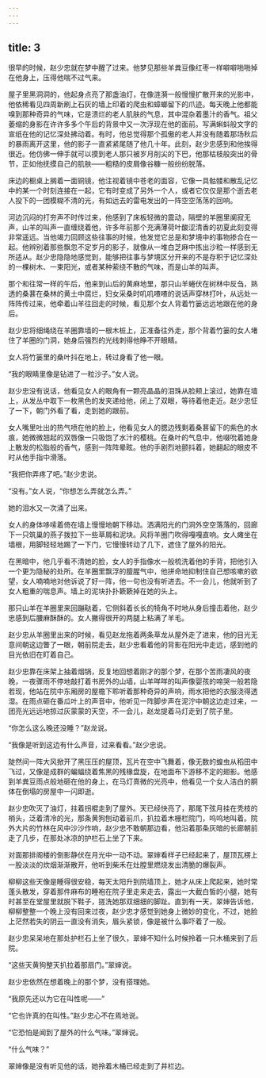 ```yaml
---
---
---
```

title: 3
---



很早的时候，赵少忠就在梦中醒了过来。他梦见那些羊粪豆像红枣一样噼噼啪啪掉在他身上，压得他喘不过气来。

屋子里黑洞洞的，他起身点亮了那盏油灯，在像涟漪一般慢慢扩散开来的光影中，他依稀看见四周新刷上石灰的墙上印着的爬虫和蟑螂留下的爪迹。每天晚上他都能嗅到那种奇异的气味，它是溃烂的老人肌肤的气息，其中混杂着墨汁的香气。祖父萎缩的身影在许许多多个午后的背景中又一次浮现在他的面前。写满蝌蚪般文字的宣纸在他的记忆深处拂动着。有时，他总觉得那个孤傲的老人并没有随着那场秋后的暴雨离开这里，他的影子一直紧紧尾随了他几十年。此刻，赵少忠感到和他挨得很近。他仿佛一伸手就可以摸到老人那只被岁月削尖的下巴，他那枯枝般突出的骨节，正如他抚摸自己的肌肤——粗糙的皮屑像谷糠一般纷纷脱落。

床边的橱桌上搁着一面铜镜，他注视着镜中苍老的面容，它像一具骷髅和散乱记忆中的某一个时刻连接在一起，它有时变成了另外一个人，或者它仅仅是那个逝去老人投下的一团模糊不清的光，有如远去的雷电发出的一阵空空荡荡的回响。

河边沉闷的打夯声不时传过来，他感到了床板轻微的震动，隔壁的羊圈里阒寂无声，山羊的叫声一直缠绕着他，许多年前那个充满薄荷叶酸涩清香的初夏此刻变得非常遥远。当他竭力回顾这些往事的时候，他发觉它总是和梦境中的事物掺合在一起。他辨别着那些飘忽不定岁月的影子，就像从一堆白芝麻中拣出沙粒一样感到无所适从。赵少忠隐隐地感觉到，能够把往事与梦境区分开来的不是存积于记忆深处的一棵树木、一束阳光，或者某种萦绕不散的气味，而是山羊的叫声。

那个和往常一样的午后，他来到山后的黄麻地里，那只山羊蜷伏在树林中反刍，熟透的桑葚在桑林的黄土中腐烂，妇女采桑时叽叽喳喳的说话声穿林打叶，从远处一阵阵传过来，他牵着山羊往回走的时候，看见那个女人背着竹篓远远地跟在他的身后。

赵少忠将细绳绕在羊圈靠墙的一根木桩上，正准备往外走，那个背着竹篓的女人堵住了羊圈的门洞，她身后强烈的光线刺得他睁不开眼睛。

女人将竹篓里的桑叶抖在地上，转过身看了他一眼。

“我的眼睛里像是钻进了一粒沙子。”女人说。

赵少忠没有说话，他看见女人的眼角有一颗亮晶晶的泪珠从脸颊上滚过，她靠在墙上，从发丛中取下一枚黑色的发夹递给他，闭上了双眼，等待着他走近。赵少忠怔了一下，朝门外看了看，走到她的跟前。

女人嘴里吐出的热气喷在他的脸上，他看见女人的腮边残剩着桑葚留下的紫色的水痕，她微微翘起的双唇像一只吸饱了水汁的樱桃。在桑叶的气息中，他啜吮着她身上散发的松脂般的香气，感到一阵阵晕眩。他的手剧烈地颤抖着，她翻起的眼皮不时从他手指中滑落。

“我把你弄疼了吧。”赵少忠说。

“没有。”女人说，“你想怎么弄就怎么弄。”

她的泪水又一次涌了出来。

女人的身体哆嗦着倚在墙上慢慢地朝下移动。洒满阳光的门洞外空空落落的，回廊下一只筑巢的燕子拨拉下一些草屑和泥块。风将羊圈门吹得嘎嘎直响。女人瘫坐在墙根，用脚轻轻地踢了一下门，它慢慢转动了几下，遮住了屋外的阳光。

在黑暗中，他几乎看不清她的脸，女人的手指像水一般梳洗着他的手背，把他引入一个更为隐秘的处所。在羊圈里飘浮的膻腥气中，他拼命地抑制住自己想咳嗽的欲望，女人喃喃地对他诉说了好一阵，他一句也没有听进去。不一会儿，他就听到了女人粗重的喘息声。墙上的泥块扑扑簌簌掉在她的头上。

那只山羊在羊圈里来回蹦鞑着，它侧斜着长长的犄角不时地从身后撞击着他，赵少忠感到后腰麻酥酥的。女人撇得很开的两腿上粘满了羊毛。

赵少忠从羊圈里出来的时候，看见赵龙拖着两条草龙从屋外走了进来，他的目光无意间朝这边瞥了一眼，朝前院走去，赵少忠看着他的背影在阳光中走远，感到他的目光依旧在盯着自己。

赵少忠靠在床架上抽着烟锅，反复地回想着刚才的那个梦，在那个苦雨凄风的夜晚，一夜骤雨不停地敲打着书房外的山墙，山羊咩咩的叫声像婴孩的啼哭一般若隐若现，他站在院中东厢房的屋檐下聆听着那种奇异的声响，雨水把他的衣服浇得透湿。在雨点砸在番瓜叶上的声音中，他听见一阵脚步声在泥泞中朝这边走过来，一团亮光远远地掠过灰蒙蒙的天空，不一会儿，赵龙提着马灯走到了院子里。

“你怎么这么晚还没睡？”赵龙说。

“我像是听到这边有什么声音，过来看看。”赵少忠说。

陡然间一阵大风掀开了黑压压的屋顶，瓦片在空中飞舞着，像无数的蝗虫从稻田中飞过，又像是成群的蝙蝠绕着焦黑的残椽盘旋，在地面布下游移不定的翅影。他感到羊粪豆雨点般地砸在他的身上，在马灯熹微的光亮中，他看见一个女人洁白的胴体在倒塌的房屋中一闪即逝。

赵少忠吹灭了油灯，拄着拐棍走到了屋外。天已经快亮了，那尾下弦月挂在秃枝的梢头，泛着清冷的光，那条黄狗刨动着前爪，扒拉着木栅栏院门，呜呜地叫着。院外大片的竹林在风中沙沙作响，赵少忠不敢朝那边看，他沿着那条灰暗的长廊朝前走了几步，在那处冰凉的护栏石上坐了下来。

对面那排阁楼的倒影静伏在月光中一动不动。翠婶看样子已经起来了，屋顶瓦楞上一股淡淡的炊烟渐渐散开，他听到柴禾在灶膛里燃烧发出清脆的爆裂声。

柳柳这些天像是睡得很安稳，每天太阳升到院墙顶上，她才从床上爬起来，她时常蓬头散发，穿着那件麻布的睡袍在院子里走来走去，露出一大截白皙的小腿，她有时甚至在堂屋里就脱下鞋子，搓洗她那双细细的脚趾。直到有一天，翠婶告诉他，柳柳整整一个晚上没有回来过夜，赵少忠才感觉到她身上微妙的变化，不过，她脸上茫然若失的阴云一直没有消失，眉头紧锁，像是被什么事吓着了一般。

赵少忠呆呆地在那处护栏石上坐了很久，翠婶不知什么时候拎着一只木桶来到了后院。

“这些天黄狗整天扒拉着那扇门。”翠婶说。

赵少忠依然在想着晚上的那个梦，没有搭理她。

“我原先还以为它在叫性呢——”

“它也许真的在叫性。”赵少忠心不在焉地说。

“它恐怕是闻到了屋外的什么气味。”翠婶说。

“什么气味？”

翠婶像是没有听见他的话，她拎着木桶已经走到了井栏边。